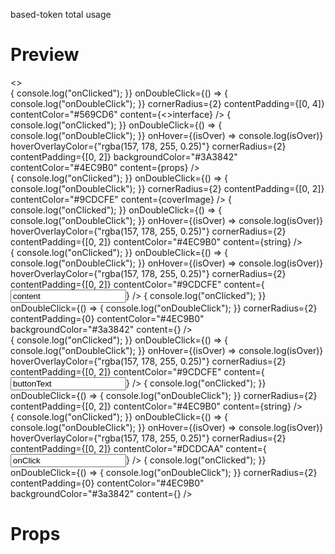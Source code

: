 
<Meta title="code-ui-token/based-token-mix-ex" />

based-token total usage

# Preview

<Preview>
  <Story name="interface example">
    <>
      <div
        style={{
          backgroundColor: "#1E1E1E",
          padding: "20px",
          fontSize: "14px",
        }}
      >
        <BasedToken
          onClick={() => {
            console.log("onClicked");
          }}
          onDoubleClick={() => {
            console.log("onDoubleClick");
          }}
          cornerRadius={2}
          contentPadding={[0, 4]}
          contentColor="#569CD6"
          content={<>interface</>}
        />
        <BasedToken
          onClick={() => {
            console.log("onClicked");
          }}
          onDoubleClick={() => {
            console.log("onDoubleClick");
          }}
          onHover={(isOver) => console.log(isOver)}
          hoverOverlayColor={"rgba(157, 178, 255, 0.25)"}
          cornerRadius={2}
          contentPadding={[0, 2]}
          backgroundColor="#3A3842"
          contentColor="#4EC9B0"
          content={<span style={{ fontSize: "14px" }}>props</span>}
        />
        <Bracket isOpen={true} />
        <div style={{ display: "flex", alignItems: "center" }}>
          <Tab />
          <BasedToken
            onClick={() => {
              console.log("onClicked");
            }}
            onDoubleClick={() => {
              console.log("onDoubleClick");
            }}
            cornerRadius={2}
            contentPadding={[0, 2]}
            contentColor="#9CDCFE"
            content={<span style={{ fontSize: "14px" }}>coverImage</span>}
          />
          <Colon />
          <BasedToken
            onClick={() => {
              console.log("onClicked");
            }}
            onDoubleClick={() => {
              console.log("onDoubleClick");
            }}
            onHover={(isOver) => console.log(isOver)}
            hoverOverlayColor={"rgba(157, 178, 255, 0.25)"}
            cornerRadius={2}
            contentPadding={[0, 2]}
            contentColor="#4EC9B0"
            content={<span style={{ fontSize: "14px" }}>string</span>}
          />
        </div>
        <div style={{ display: "flex", alignItems: "center" }}>
          <Tab />
          <BasedToken
            onClick={() => {
              console.log("onClicked");
            }}
            onDoubleClick={() => {
              console.log("onDoubleClick");
            }}
            onHover={(isOver) => console.log(isOver)}
            hoverOverlayColor={"rgba(157, 178, 255, 0.25)"}
            cornerRadius={2}
            contentPadding={[0, 2]}
            contentColor="#9CDCFE"
            content={<Input value="content" color="#9CDCFE" />}
          />
          <Colon />
          <BasedToken
            onClick={() => {
              console.log("onClicked");
            }}
            onDoubleClick={() => {
              console.log("onDoubleClick");
            }}
            cornerRadius={2}
            contentPadding={0}
            contentColor="#4EC9B0"
            backgroundColor="#3a3842"
            content={<BasedTokenStorybookExample />}
          />
        </div>
        <div style={{ display: "flex", alignItems: "center" }}>
          <Tab />
          <BasedToken
            onClick={() => {
              console.log("onClicked");
            }}
            onDoubleClick={() => {
              console.log("onDoubleClick");
            }}
            onHover={(isOver) => console.log(isOver)}
            hoverOverlayColor={"rgba(157, 178, 255, 0.25)"}
            cornerRadius={2}
            contentPadding={[0, 2]}
            contentColor="#9CDCFE"
            content={<Input value="buttonText" color="#9CDCFE" />}
          />
          <Colon />
          <BasedToken
            onClick={() => {
              console.log("onClicked");
            }}
            onDoubleClick={() => {
              console.log("onDoubleClick");
            }}
            cornerRadius={2}
            contentPadding={[0, 2]}
            contentColor="#4EC9B0"
            content={<span style={{ fontSize: "14px" }}>string</span>}
          />
        </div>
        <div style={{ display: "flex", alignItems: "center" }}>
          <Tab />
          <BasedToken
            onClick={() => {
              console.log("onClicked");
            }}
            onDoubleClick={() => {
              console.log("onDoubleClick");
            }}
            onHover={(isOver) => console.log(isOver)}
            hoverOverlayColor={"rgba(157, 178, 255, 0.25)"}
            cornerRadius={2}
            contentPadding={[0, 2]}
            contentColor="#DCDCAA"
            content={<Input value="onClick" color="#DCDCAA" />}
          />
          <Colon />
          <BasedToken
            onClick={() => {
              console.log("onClicked");
            }}
            onDoubleClick={() => {
              console.log("onDoubleClick");
            }}
            cornerRadius={2}
            contentPadding={0}
            contentColor="#4EC9B0"
            backgroundColor="#3a3842"
            content={<BasedTokenStorybookExample />}
          />
        </div>
        <Bracket isOpen={false} />
      </div>
    </>
  </Story>
</Preview>

# Props

<Props of={BasedToken} />
